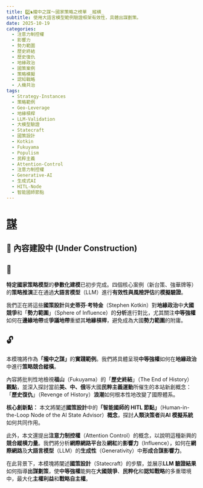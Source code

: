 ```yaml
---
title: 2️⃣♞攏中之謀〜國家策略之榜單 _縱横_
subtitle: 使用大語言模型範例驗證框架有效性，具體出謀劃策。
date: 2025-10-19
categories:
  - 注意力制控權
  - 影響力
  - 勢力範圍
  - 歷史終結
  - 歷史復仇
  - 地緣政治
  - 國策案例
  - 策略模擬
  - 認知戰略
  - 人機共治
tags:
  - Strategy-Instances
  - 策略範例
  - Geo-Leverage
  - 地緣槓桿
  - LLM-Validation
  - 大模型驗證
  - Statecraft
  - 國策設計
  - Kotkin
  - Fukuyama
  - Populism
  - 民粹主義
  - Attention-Control
  - 注意力制控權
  - Generative-AI
  - 生成式AI
  - HITL-Node
  - 智能國師節點
---
```


# [謀](https://en.wiktionary.org/wiki/%E8%AC%80)

## 🚧 內容建設中 (Under Construction)

## 🔐

**特定國家策略模型**的**參數化建模**已初步完成。四個核心案例（新台策、強華牌等）的**策略推演**正在通過**大語言模型**（LLM）進行**有效性與風險評估**的**模擬驗證**。

我們正在將這些**國策設計**與**史蒂芬·考特金**（Stephen Kotkin）對**地緣政治**中**大國競爭**和「**勢力範圍**」（Sphere of Influence）的**分析**進行對比，尤其關注**中等強權**如何在**邊緣地帶**或**爭議地帶**重塑其**地緣槓桿**，避免成為大國**勢力範圍**的附庸。

## 🔓

本模塊將作為**「攏中之謀」**的**實踐範例**。我們將具體呈現**中等強權**如何在**地緣政治**中進行**策略競合縱橫**。

內容將批判性地檢視**福山**（Fukuyama）的「**歷史終結**」（The End of History）**觀點**，並深入探討當前**美、中、俄**等大國**民粹主義運動**所催生的本站新創概念：「**歷史復仇**」（Revenge of History）**浪潮**如何根本性地改變了國際體系。

**核心創新點：** 本文將闡述**國策設計**中的**「智能國師的 HITL 節點」**（Human-in-the-Loop Node of the AI State Advisor）**概念**，探討**人類決策者**與**AI 模擬系統**如何共同作用。

此外，本文還提出**注意力制控權**（Attention Control）的概念，以說明這種新興的**競合縱横力量**。我們將分析**網際網路平台**及**網紅**的**影響力**（Influence），如何在**網際網路**及**大語言模型**（LLM）的**生成性**（Generativity）中**形成合謀影響力**。

在此背景下，本模塊將闡述**國策設計**（Statecraft）的步驟，並展示**LLM 驗證結果**如何指導**出謀劃策**，使**中等強權**能夠在**大國競爭**、**民粹化**和**認知戰略**的多重環境中，最大化**主權利益**和**戰略自主權**。